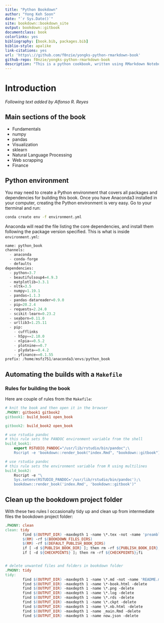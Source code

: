 ```yaml
---
title: "Python Bookdown"
author: "Yong Keh Soon"
date: "`r Sys.Date()`"
site: bookdown::bookdown_site
output: bookdown::gitbook
documentclass: book
colorlinks: yes
bibliography: [book.bib, packages.bib]
biblio-style: apalike
link-citations: yes
url: 'https\://github.com/f0nzie/yongks-python-rmarkdown-book'
github-repo: f0nzie/yongks-python-rmarkdown-book
description: "This is a python cookbook, written using RMarkdown Notebook. It is made possible by using reticulate R library as the bridge between R and Python."
---
```




# Introduction {-}

*Following text added by Alfonso R. Reyes*

## Main sections of the book {-}

* Fundamentals
* numpy
* pandas
* Visualization
* sklearn
* Natural Language Processing
* Web scrapping
* Finance



## Python environment {-}
You may need to create a Python environment that covers all packages and dependencies for building this book. Once you have Anaconda3 installed in your computer, creating the Python environment is very easy. Go to your tterminal and run:

```bash
conda create env -f environment.yml
```

Anaconda will read the file listing the core dependencies, and install them following the package version specified. This is what is inside `environment.yml`:

```python
name: python_book
channels:
  - anaconda
  - conda-forge
  - defaults
dependencies:
  - python=3.7
  - beautifulsoup4=4.9.3
  - matplotlib=3.3.1
  - nltk=3.5
  - numpy=1.19.1
  - pandas=1.1.3
  - pandas-datareader=0.9.0
  - pip=20.2.4
  - requests=2.24.0
  - scikit-learn=0.23.2
  - seaborn=0.11.0
  - urllib3=1.25.11
  - pip:
    - cufflinks
    - h5py==2.10.0
    - nlpia==0.5.2
    - plotnine==0.7
    - plydata==0.4.2
    - yfinance==0.1.55
prefix: /home/msfz751/anaconda3/envs/python_book
```



## Automating the builds with a `Makefile` {-}


### Rules for building the book {-}
Here are couple of rules from the `Makefile`:

```makefile
# knit the book and then open it in the browser
.PHONY: gitbook1 gitbook2
gitbook1: build_book1 open_book

gitbook2: build_book2 open_book

# use rstudio pandoc
# this rule sets the PANDOC environment variable from the shell
build_book1:
	export RSTUDIO_PANDOC="/usr/lib/rstudio/bin/pandoc";\
	Rscript -e 'bookdown::render_book("index.Rmd", "bookdown::gitbook")'

# use rstudio pandoc
# this rule sets the environment variable from R using multilines
build_book2:
	Rscript -e "\
	Sys.setenv(RSTUDIO_PANDOC='/usr/lib/rstudio/bin/pandoc');\
	bookdown::render_book('index.Rmd', 'bookdown::gitbook')"
```

## Clean up the bookdown project folder {-}
With these two rules I occasionally tidy up and clean up from intermediate files the bookdown project folder:

```makefile
.PHONY: clean
clean: tidy
		find $(OUTPUT_DIR) -maxdepth 1 -name \*.tex -not -name 'preamble.tex' -delete
		$(RM) -rf $(BOOKDOWN_FILES_DIRS)
		$(RM) -rf $(DEFAULT_PUBLISH_BOOK_DIRS)
		if [ -d ${PUBLISH_BOOK_DIR} ]; then rm -rf ${PUBLISH_BOOK_DIR};fi
		if [ -d ${CHECKPOINTS} ]; then rm -rf ${CHECKPOINTS};fi


# delete unwanted files and folders in bookdown folder
.PHONY: tidy
tidy:
		find $(OUTPUT_DIR) -maxdepth 1 -name \*.md -not -name 'README.md' -delete
		find $(OUTPUT_DIR) -maxdepth 1 -name \*-book.html -delete
		find $(OUTPUT_DIR) -maxdepth 1 -name \*.png -delete
		find $(OUTPUT_DIR) -maxdepth 1 -name \*.log -delete
		find $(OUTPUT_DIR) -maxdepth 1 -name \*.rds -delete
		find $(OUTPUT_DIR) -maxdepth 1 -name \*.ckpt -delete
		find $(OUTPUT_DIR) -maxdepth 1 -name \*.nb.html -delete
		find $(OUTPUT_DIR) -maxdepth 1 -name _main.Rmd -delete
		find $(OUTPUT_DIR) -maxdepth 1 -name now.json -delete		
```
